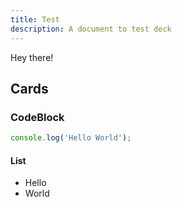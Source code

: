 ```yaml
---
title: Test
description: A document to test deck
---
```


Hey there!

## Cards

<Cards>
  <Card title="Learn more about Next.js" href="https://nextjs.org/docs" />
  <Card title="Learn more about deck" href="https://deck.daddia.com" />
</Cards>

### CodeBlock

```js
console.log('Hello World');
```

#### List

- Hello
- World
